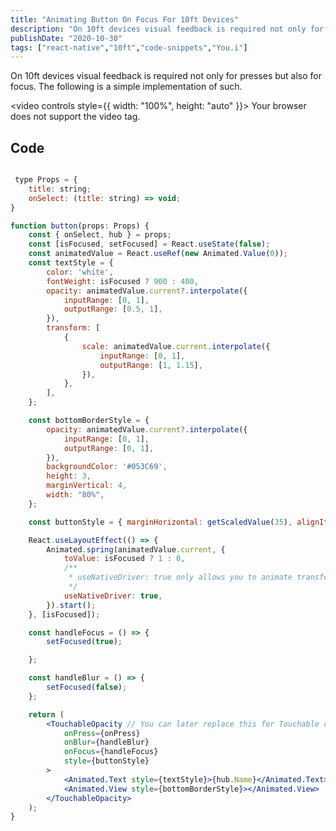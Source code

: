 ```yaml
---
title: "Animating Button On Focus For 10ft Devices"
description: "On 10ft devices visual feedback is required not only for presses but also for focus. The following is a simple implementation of such. "
publishDate: "2020-10-30"
tags: ["react-native","10ft","code-snippets","You.i"]
---
```


On 10ft devices visual feedback is required not only for presses but also for focus. The following is a simple implementation of such.


<video controls style={{ width: "100%", height: "auto" }}>
  <source src={animateItem.src} type="video/mp4"/>
  Your browser does not support the video tag.
</video>




## Code

```jsx

 type Props = {
    title: string;
    onSelect: (title: string) => void;
}

function button(props: Props) {
    const { onSelect, hub } = props;
    const [isFocused, setFocused] = React.useState(false);
    const animatedValue = React.useRef(new Animated.Value(0));
    const textStyle = {
        color: 'white',
        fontWeight: isFocused ? 900 : 400,
        opacity: animatedValue.current?.interpolate({
            inputRange: [0, 1],
            outputRange: [0.5, 1],
        }),
        transform: [
            {
                scale: animatedValue.current.interpolate({
                    inputRange: [0, 1],
                    outputRange: [1, 1.15],
                }),
            },
        ],
    };

    const bottomBorderStyle = {
        opacity: animatedValue.current?.interpolate({
            inputRange: [0, 1],
            outputRange: [0, 1],
        }),
        backgroundColor: '#053C69',
        height: 3,
        marginVertical: 4,
        width: "80%",
    };

    const buttonStyle = { marginHorizontal: getScaledValue(35), alignItems: 'center' };

    React.useLayoutEffect(() => {
        Animated.spring(animatedValue.current, {
            toValue: isFocused ? 1 : 0,
            /**
             * useNativeDriver: true only allows you to animate transform and opacity.
             */
            useNativeDriver: true,
        }).start();
    }, [isFocused]);

    const handleFocus = () => {
        setFocused(true);

    };

    const handleBlur = () => {
        setFocused(false);
    };

    return (
        <TouchableOpacity // You can later replace this for Touchable component if supported.
            onPress={onPress}
            onBlur={handleBlur}
            onFocus={handleFocus}
            style={buttonStyle}
        >
            <Animated.Text style={textStyle}>{hub.Name}</Animated.Text>
            <Animated.View style={bottomBorderStyle}></Animated.View>
        </TouchableOpacity>
    );
}
```


